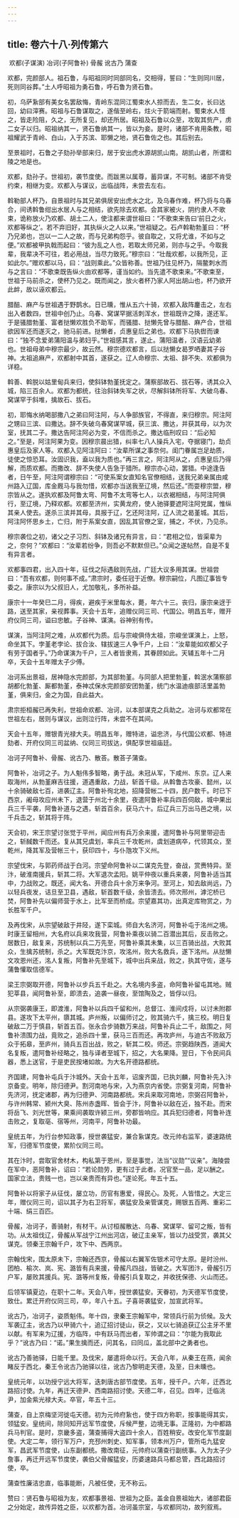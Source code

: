 ```yaml
---
---
---
```

title: 卷六十八·列传第六
---

 欢都(子谋演) 冶诃(子阿鲁补) 骨赧 讹古乃 蒲查

欢都，完颜部人。祖石鲁，与昭祖同时同部同名，交相得，誓曰：“生则同川居，死则同谷葬。”土人呼昭祖为勇石鲁，呼石鲁为贤石鲁。

初，乌萨紥部有美女名罢敌悔，青岭东混同江蜀束水人掠而去，生二女，长曰达回，幼曰滓赛。昭祖与石鲁谋取之，遂偕至岭右，炷火于箭端而射。蜀束水人怪之，皆走险阻，久之，无所复见，却还所居。昭祖及石鲁以众至，攻取其赀产，虏二女子以归。昭祖纳其一，贤石鲁纳其一，皆以为妾。是时，诸部不肯用条教，昭祖耀武于青岭、白山，入于苏滨、耶懒之地，贤石鲁佐之也。其后别去。

至景祖时，石鲁之子劾孙举部来归，居于安出虎水源胡凯山南。胡凯山者，所谓和陵之地是也。

欢都，劾孙子。世祖初，袭节度使。而跋黑以属尊，蓄异谋，不可制。诸部不肯受约束，相继为变。欢都入与谋议，出临战阵，未尝去左右。

斡勒部人杯乃，自景祖时与其兄弟俱居安出虎水之北，及乌春作难，杯乃将与乌春合，间诱斡鲁绀出水居人与之相结，欲先除去欢都。会其家被火，阴约隶人不歌束，诡称放火乃欢都、胡土二人，使注都来谓世祖曰：“不歌束来告曰‘前日之火，欢都等纵之’。若不弃旧好，其执纵火之人以来。”世祖疑之。石卢斡勒勃堇曰：“杯乃兄弟也，岂以一二人之故，而与兄弟构怨乎。彼自取之，又将尤谁，不如与之便。”欢都被甲执戟而起曰：“彼为乱之人也，若取太师兄弟，则亦与之乎。今取我辈，我辈决不可往，若必用战，当尽力致死。”穆宗曰：“壮哉欢都，以我所见，正如此尔。”赠欢都以马，曰：“战则乘此。”众皆称善。世祖乃往见杯乃，隔鳖刺水而与之言曰：“不歌束既告纵火由欢都等，谨当如约。当先遣不歌束来。”不歌束至，世祖于马前杀之，使杯乃见之。既而闻之，放火者杯乃家人阿出胡山也，杯乃欲开此衅，故以诬欢都云。

腊醅、麻产与世祖遇于野鹊水。日已曛，惟从五六十骑，欢都入敌阵鏖击之，左右出入者数四，世祖中创乃止。乌春、窝谋罕据活刺浑水，世祖既许之降，遂还军。于是骚腊勃堇、富者挞懒欢胜负不助军，而骚腊、挞懒先曾与腊醅、麻产合，世祖欲因军还而遂灭之，驰马前进。挞懒者，贞惠皇后之弟也。欢都下马执辔而谏曰：“独不念爱弟蒲阳温与弟妇乎。”世祖感其言，遂止。蒲阳温者，汉语云幼弟也。世祖母弟中穆宗最少，故云然。穆宗德欢都言，后以挞懒女曷罗哂妻其子谷神。太祖追麻产，欢都射中其首，遂获之。辽人命穆宗、太祖、辞不失、欢都俱为详稳。

斡善、斡脱以姑里甸兵来归，使斜钵勃堇抚定之。蒲察部故石、拔石等，诱其众入城，陷三百余人。欢都为都统，往治斜钵失军之状，尽解斜钵所将军、大破乌春、窝谋罕于斜堆，擒故石、拔石。

初，耶悔水纳喝部撒八之弟曰阿注阿，与人争部族官，不得直，来归穆宗。阿注阿之甥曰三滨、曰撒达。辞不失破乌春窝谋罕城，获三滨、撒达，并获其母，以为次室，抚其二子。撒达告阿注阿必为变，不信而杀之。撒达临刑叹曰：“后必知之。”至是，阿注阿果为变。因穆宗晨出猎，纠率七八人操兵入宅，夺据寝门，劫贞惠皇后及家人等。欢都入见阿注阿曰：“汝辈所谋之事奈何。闺门眷属岂足劫质，徒使之惊恐耳。汝固识我，盍以我为质也。”再三言之，阿注阿从之，贞惠皇后乃得解，而质欢都。而撒改、辞不失使人告急于猎所。穆宗亦心动，罢猎。中途逢告者，日午至，阿注阿谓穆宗曰：“可使系案女直知名官僚相结，送我兄弟亲属由咸州路入辽国，库金厩马与我勿惜，欢都亦当送我至辽境，然后还。”而耍穆宗盟，穆宗皆从之。遂执欢都及阿鲁太弯、阿鲁不太弯等七人，以衣裾相结，与阿注阿俱行，至辽境，乃释欢都。欢都至济州，实黄龙府，使人驰驿要遮阿注阿党属，惟纵其亲人使去。遂杀三滨并其母，具报于辽，乞还阿注阿，辽人流之曷堇城。其后，阿注阿怀思乡土，亡归，附于系案女直，因乱其官僚之室，捕之，不伏，乃见杀。

穆宗袭位之初，诸父之子习烈、斜钵及诸兄有异言，曰：“君相之位，皆渠辈为之，奈何？”欢都曰：“汝辈若纷争，则吾必不默默但已。”众闻之遂帖然，自是不复有异言者。

欢都事四君，出入四十年，征伐之际遇敌则先战，广廷大议多用其谋。世祖尝曰：“吾有欢都，则何事不成。”肃宗时，委任冠于近僚。穆宗嗣位，凡图辽事皆专委之。康宗以为父叔旧人，尤加敬礼，多所补益。

康宗十一年癸巳二月，得疾，避疾于米里每水，薨，年六十三。丧归，康宗亲迓于路，送至其家，亲视葬事。天会十五年，追赠仪同三司、代国公。明昌五年，赠开府仪同三司，谥曰忠敏。子谷神、谋演。谷神别有传。

谋演，当阿注阿之难，从欢都代为质。后与宗峻俱侍太祖，宗峻坐谋演上，上怒，命坐其下。孛堇老孛论、拔合汝、辖拔速三人争千户，上曰：“汝辈能如欢都父子有劳于国者乎。”乃命谋演为千户，三人者皆隶焉，其眷顾如此。天辅五年十二月卒，天会十五年赠太子少傅。

冶诃系出景祖，居神隐水完颜部，为其部勃堇。与同部人把里勃堇，斡泯水蒲察部胡都化勃堇、厮都勃堇，泰神忒保水完颜部安团勃堇，统门水温迪痕部活里盖勃堇，俱来归，金之为国，自此益大。

肃宗拒桓赧已再失利，世祖命欢都、冶诃，以本部谋克之兵助之。冶诃与欢都常在世祖左右，居则与谋议，出则泣行阵，未尝不在其间。

天会十五年，赠银青光禄大夫。明昌五年，赠特进，谥忠济，与代国公欢都、特进劾者、开府仪同三司盆纳、仪同三司拔达，俱配享世祖庙廷。

冶诃子阿鲁补、骨赧、讹古乃、散荅。散荅子蒲查。

阿鲁补，冶诃之子。为人魁伟多智略，勇于战。未冠从军，下咸州、东京。辽人来取海州，从勃堇麻吉往援，道遇重敌，力战，斩首千级。从斡鲁古攻豪、懿州，以十余骑破敌七百，进袭辽主。阿鲁补徇北地，招降营帐二十四，民户数千。时已下西京，阇母攻应州未下，退营于州北十余里，夜遣阿鲁补率兵四百伺敌，城中果出兵三千平袭，阿鲁补道与之遇，斩首百余，获马六十。后辽兵三万出马邑之境，以千兵击之，斩其将于阵。

天会初，宋王宗望讨张觉于平州，闻应州有兵万余来援，遣阿鲁补与阿里带迎击之，斩馘数千而还。复从其兄虞划，率兵三千攻乾州，虞划道病卒，代领其众，至乾州，降其军及营帐三十，获印四十，与仆虺攻下义州。

宗望伐宋，与郭药师战于白河。宗望命阿鲁补以二谋克先登，奋战，赏赉特异。至汴，破淮南援兵，斩其二将。大军退次孟阳。姚平仲夜以重兵来袭，阿鲁补适当其中，力战败之。既还，闻大名、开德合兵十余万来争河。至河上，知去敌尚远，乃以轻兵夜发，诘旦至卫县，遇敌，斩首数千级，余皆溃去。师次邢州，滹沱桥已焚，阿鲁补先以偏师营于水上，比军至而桥成。宗望嘉其功，出真定库物赏之，为长胜军千户。

及再伐宋，从宗望破敌于井陉，遂下栾城。师自大名济河，阿鲁补屯于洺州之境。时康王留相州，大名府以兵来攻我营，阿鲁补乘夜以骑二百潜出其后，反击败之。居数日，敌复来，苏统制以兵二万先至，阿鲁补乘其未集，以三百骑出战，大败其众，生擒苏统制，杀之。大军既克汴京，攻洺州，败大名救兵，遂下洺州。从挞懒文攻恩州还，洺人复叛，阿鲁补先至城下，城中出兵来战，败之，执其守佐，遂与蒲鲁懽取信德军。

梁王宗弼取开德，阿鲁补以步兵五千赴之。大名境内多盗，命阿鲁补留屯其地。贼犯莘县，闻阿鲁补至，即溃去，追袭一昼夜，至馆陶及之，皆俘以归。

从宗弼袭康王，即渡淮，阿鲁补以兵四千留和州，总督江、淮间戍将，以讨未附郡县。遂攻下太平州，隳其城。庐州叛，以偏师讨之，败其骑六千，擒三校。明日复破敌二万于慎县，斩首五百。张永合步骑数万来战，阿鲁补兵止二千，敌围之，阿鲁补溃围力战，竟败之，追杀四十里，获马三百而还。再攻庐州，与迪古不败敌万众于拓皋，至庐州，骑兵五百出战，败之，斩其二校。师还。宗弼趋陕西，道闻大名复叛，遣阿鲁补经略之，独与译者至城下，招之，大名果降。翌日，下令民间兵器，悉上送官，于是吏民按堵如故。为大名开德路都统。

齐国建，阿鲁补屯兵于汴城外。天会十五年，诏废齐国，已执刘麟，阿鲁补先入汴京备变。明年，除归德尹。割河南地与宋，入为燕京内省使。宗弼复河南，阿鲁补先济河，抚定诸郡，再为归德尹、河南路都统。宋兵来取河南地，宗弼召阿鲁补，与许州韩常、颍州大臭、陈州赤盏晖、皆会于汴，阿鲁补以敌在近，独不赴。而宋将岳飞、刘光世等，果乘间袭取许颍三州，旁郡皆响应。其兵犯归德者，阿鲁补连击败之，复取亳、宿等州，河南平，阿鲁补功最。

皇统五年，为行台参知政事，授世袭猛安，兼合紥谋克。改元帅右监军，婆速路统军，归德军节度使，累阶仪同三司。

其在汴时，尝取官舍材木，构私第于恩州，至是事觉，法当“议勋”“议亲”。海陵尝在军中，恶阿鲁补，诏曰：“若论勋劳，更有过于此者。况官至一品，足以酬之。国家立法，贵贱一也，岂以亲贵而有异也。”遂论死。年五十五。

阿鲁补以将家子从征伐，屡立功，历官有惠爱，得民心。及死，人皆惜之。大定三年，赠仪同三司，诏以其子为右卫将军，袭猛安及亲管谋克，赐银五百两、重彩二十端、绢三百匹。

骨赧，冶诃子，善骑射，有材干。从讨桓赧散达、乌春、窝谋罕、留可之叛，皆有功。从太祖伐辽，骨赧从军战宁江州出河店，破辽主亲军，皆以力战受赏，袭其父谋克。领秦王宗翰千户，攻下中、西两京。

宗翰伐宋，围太原未下，宗翰还西京，骨赧以右翼军佐银术可守太原。是时汾州、团柏、榆次、岚、宪、潞皆有兵来援，骨赧凡四战，皆破之。大军团汴，骨赧引万户军，屡败其援兵。宪、潞等州复叛，骨赧引兵复取之，并收抚保德、火山而还。

后领军镇夏边，在职十二年。天会八年，授世袭猛安。天眷初，为天德军节度使，致仕。累迁开府仪同三司，卒，年八十五。子喜哥袭猛安，加宣武将军。

讹古乃，冶诃子，姿质魁伟。年十四，隶秦王宗翰军中，常领兵行前为侦候。及大军袭辽主，讹古乃以甲骑六十，追辽招讨徒山，获之，又以七骑追获辽公主牙不里以献。有军来为辽援，方临阵，中有跃马而出者，军帅谓之曰：“尔能为我取此乎？”讹古乃曰：“诺。”果生擒而还，问其名，曰同瓜，盖北部中之勇者也。

讹古乃善驰驿，日能千里。及伐宋，屡遣将命以行。天会八年，从秦王在燕，闻余睹反于西北，秦王令讹古乃驰驿以往，讹古乃黎明走天德，及至，日未曛也。

皇统元年，以功授宁远大将军，迭刺唐古部节度使。五年，授千户。六年，迁西北路招讨使。九年，再迁天德尹、西南路招讨使。天德二年，召见。四年，迁临洮尹，加金紫光禄大夫。卒官，年五十三。

蒲查，自上京梅坚河徙屯天德。初为元帅府紥也，使于四方称职，按事能得其实，领猛安。皇统间，除同知开远军节度使，斥候严整，边境无事。正隆初，为中都路兵马判官。是时，京畿多盗，蒲查捕得大盗四十余人，百姓稍安。改安化军节度副使。大定二年，领行军万户，充邳州刺史、知军事，领本州万户，管所屯九猛安军，昌武军节度使，山东副都统。撒改南征，元帅府以蒲查行副统事。入为太子少詹事，再迁开远军节度使，袭伯父骨赧猛安，历婆速路兵马都总管，西北路招讨使，卒。

蒲查性廉洁忠直，临事能断，凡被任使，无不称云。

赞曰：贤石鲁与昭祖为友，欢都事景祖、世祖为之臣。盖金自景祖始大，诸部君臣之分始定，故传异姓之臣，以欢都为首。冶诃虽宗室，与欢都同功，故列叙焉。

